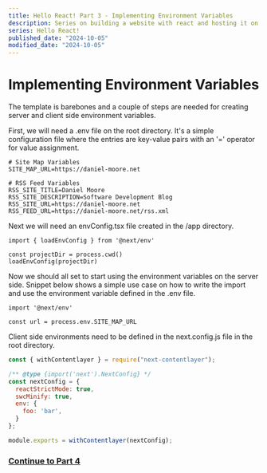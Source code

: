 ```yaml
---
title: Hello React! Part 3 - Implementing Environment Variables
description: Series on building a website with react and hosting it on GitHub Pages.
series: Hello React!
published_date: "2024-10-05"
modified_date: "2024-10-05"
---
```


# Implementing Environment Variables
The template is barebones and a couple of steps are needed for creating server and client side environment variables.

First, we will need a .env file on the root directory.  It's a simple configuration file where the entries are key-value pairs with an '=' operator for value assignment.

```
# Site Map Variables
SITE_MAP_URL=https://daniel-moore.net

# RSS Feed Variables
RSS_SITE_TITLE=Daniel Moore
RSS_SITE_DESCRIPTION=Software Development Blog
RSS_SITE_URL=https://daniel-moore.net
RSS_FEED_URL=https://daniel-moore.net/rss.xml
```

Next we will need an envConfig.tsx file created in the /app directory.
```tsx
import { loadEnvConfig } from '@next/env'

const projectDir = process.cwd()
loadEnvConfig(projectDir)
```

Now we should all set to start using the environment variables on the server side.
Snippet below shows a simple use case on how to write the import and use the environment variable defined in the .env file.
```tsx
import '@next/env'

const url = process.env.SITE_MAP_URL
```

Client side environments need to be defined in the next.config.js file in the root directory.
```js
const { withContentlayer } = require("next-contentlayer");

/** @type {import('next').NextConfig} */
const nextConfig = {
  reactStrictMode: true,
  swcMinify: true,
  env: {
    foo: 'bar',
  }
};

module.exports = withContentlayer(nextConfig);
```

### [Continue to Part 4](/posts/hello-react/hello-react-04)